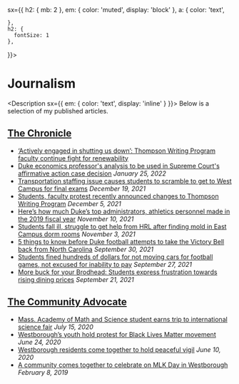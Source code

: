 
<Meta title='Journalism' />
<Container
  
  sx={{
    h2: { mb: 2 },
    em: { color: 'muted', display: 'block' },
    a: {
      color: 'text',
      
    },
    h2: {
      fontSize: 1
    },
  
    
  }}>

# Journalism

<Description sx={{ em: { color: 'text', display: 'inline' } }}>
  Below is a selection of my published articles.
</Description>

## [The Chronicle](https://dukechronicle.com/staff/adway-s-wadekar)

- [‘Actively engaged in shutting us down’: Thompson Writing Program faculty continue fight for renewability](https://www.dukechronicle.com/article/2022/02/thompson-writing-program-duke-university-union-busting-labor-contracts-101-protest-faculty)
- [Duke economics professor's analysis to be used in Supreme Court's affirmative action case decision](https://www.dukechronicle.com/article/2022/01/harvard-unc-affirmative-action-case-race-admissions-peter-arcidiacano-david-card-expert-witness-duke-university)
  _January 25, 2022_
- [Transportation staffing issue causes students to scramble to get to West Campus for final exams](https://www.dukechronicle.com/article/2021/12/duke-university-c1-bus-schedule-final-exam-schedule-late-policy-staffing-shortage)
  _December 19, 2021_
- [Students, faculty protest recently announced changes to Thompson Writing Program](https://www.dukechronicle.com/article/2021/12/duke-university-thompson-writing-program-faculty-union-protest-hiring)
  _December 5, 2021_
- [Here’s how much Duke’s top administrators, athletics personnel made in the 2019 fiscal year](https://www.dukechronicle.com/article/2021/11/coach-k-salary-duke-university-administrator-salaries-vincent-price-president-executive)
  _November 10, 2021_
- [Students fall ill, struggle to get help from HRL after finding mold in East Campus dorm rooms](https://www.dukechronicle.com/article/2021/11/duke-university-east-campus-dorms-pictures-mold-dirty-clean-maintenance)
  _November 3, 2021_
- [5 things to know before Duke football attempts to take the Victory Bell back from North Carolina](https://www.dukechronicle.com/article/2021/09/duke-football-north-carolina-victory-bell-holmberg-durant-bobo)
  _September 30, 2021_
- [Students fined hundreds of dollars for not moving cars for football games, not excused for inability to pay](https://www.dukechronicle.com/article/2021/09/duke-university-parking-transportation-services-blue-zone-lot-fine-football-games-permit-pass)
  _September 27, 2021_
- [More buck for your Brodhead: Students express frustration towards rising dining prices](https://www.dukechronicle.com/article/2021/09/duke-university-restaurants-wu-brodhead-center-cafeteria-dining-meal-plan-prices-pitchforks-expensive)
  _September 21, 2021_

## [The Community Advocate](https://communityadvocate.com)

- [Mass. Academy of Math and Science student earns trip to international science fair](https://www.communityadvocate.com/2020/07/15/mass-academy-of-math-and-science-student-earns-trip-to-international-science-fair/)
  _July 15, 2020_
- [Westborough’s youth hold protest for Black Lives Matter movement](https://www.communityadvocate.com/2020/06/24/westboroughs-youth-hold-protest-for-black-lives-matter-movement/)
  _June 24, 2020_
- [Westborough residents come together to hold peaceful vigil](https://www.communityadvocate.com/2020/06/10/westborough-residents-come-together-to-hold-peaceful-vigil/)
  _June 10, 2020_
- [A community comes together to celebrate on MLK Day in Westborough](https://www.communityadvocate.com/2019/02/08/a-community-comes-together-to-celebrate-on-mlk-day-in-westborough/)
  _February 8, 2019_

</Container>
